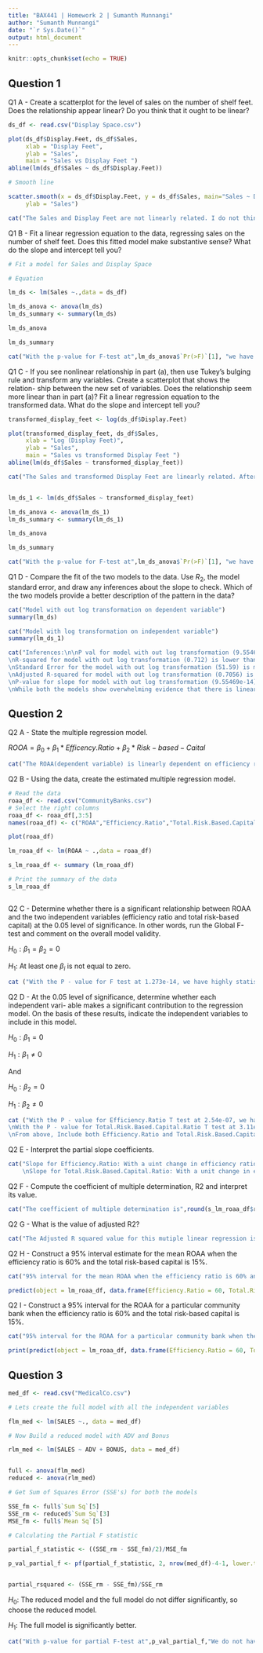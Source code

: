 ```yaml
---
title: "BAX441 | Homework 2 | Sumanth Munnangi"
author: "Sumanth Munnangi"
date: "`r Sys.Date()`"
output: html_document
---
```


```r
knitr::opts_chunk$set(echo = TRUE)
```

## Question 1

Q1 A - Create a scatterplot for the level of sales on the number of shelf feet. Does
the relationship appear linear? Do you think that it ought to be linear?

```r

ds_df <- read.csv("Display Space.csv")

plot(ds_df$Display.Feet, ds_df$Sales, 
     xlab = "Display Feet", 
     ylab = "Sales",
     main = "Sales vs Display Feet ")
abline(lm(ds_df$Sales ~ ds_df$Display.Feet))

# Smooth line

scatter.smooth(x = ds_df$Display.Feet, y = ds_df$Sales, main="Sales ~ Display", xlab = "Display Feet", 
     ylab = "Sales")


```

```r
cat("The Sales and Display Feet are not linearly related. I do not think it would be linear. If it were linear, all the retailers need to do is to get more space. The Display feet may not have an impact on the sales post a perticular high value.")
```


Q1 B - Fit a linear regression equation to the data, regressing sales on the number
of shelf feet. Does this fitted model make substantive sense? What do the
slope and intercept tell you?


```r

# Fit a model for Sales and Display Space

# Equation 

lm_ds <- lm(Sales ~.,data = ds_df)

lm_ds_anova <- anova(lm_ds)
lm_ds_summary <- summary(lm_ds)

lm_ds_anova

lm_ds_summary

```

```r

cat("With the p-value for F-test at",lm_ds_anova$`Pr(>F)`[1], "we have highly statistically significant evidance that Display Feet and Sales are linearly related and the model makes sense.\n\nInterpreting the coefficients :-\n\nIntercept: The intrecept is",round(lm_ds_summary$coefficients[1],2),"This is the average weekly sales if Display feet is zero. This makes no sense.\n\nSlope: The relationship between Display Feeet and sales is described by b1:",round(lm_ds_summary$coefficients[2],2),". With each additional display feet, the sales will increase by",round(lm_ds_summary$coefficients[2],2),"units")


```
Q1 C - If you see nonlinear relationship in part (a), then use Tukey's bulging rule
and transform any variables. Create a scatterplot that shows the relation-
ship between the new set of variables. Does the relationship seem more
linear than in part (a)? Fit a linear regression equation to the transformed
data. What do the slope and intercept tell you?

```r

transformed_display_feet <- log(ds_df$Display.Feet)

plot(transformed_display_feet, ds_df$Sales, 
     xlab = "Log (Display Feet)", 
     ylab = "Sales",
     main = "Sales vs transformed Display Feet ")
abline(lm(ds_df$Sales ~ transformed_display_feet))

cat("The Sales and transformed Display Feet are linearly related. After use Tukey's Bulging rule to perform variable transformation, there seems to be a better linear relationship")


lm_ds_1 <- lm(ds_df$Sales ~ transformed_display_feet)

lm_ds_anova <- anova(lm_ds_1)
lm_ds_summary <- summary(lm_ds_1)

lm_ds_anova

lm_ds_summary

```

```r

cat("With the p-value for F-test at",lm_ds_anova$`Pr(>F)`[1], "we have highly statistically significant evidance that log transformed Display Feet and Sales are linearly related and the model makes sense.\n\nInterpreting the coefficients :-\n\nIntercept: The intrecept is",round(lm_ds_summary$coefficients[1],2),"This is the average weekly sales if Display feet is one. This makes sense.\n\nSlope: The relationship between Display Feet and sales is described by b1:",round(lm_ds_summary$coefficients[2],2),"With one unit increase in log (display feet), the sales will increase by",round(lm_ds_summary$coefficients[2],2),"units")


```
Q1 D - Compare the fit of the two models to the data. Use $R_2$, the model standard
error, and draw any inferences about the slope to check. Which of the two
models provide a better description of the pattern in the data?

```r
cat("Model with out log transformation on dependent variable")
summary(lm_ds)
```


```r
cat("Model with log transformation on independent variable")
summary(lm_ds_1)

```

```r


cat("Inferences:\n\nP val for model with out log transformation (9.55469e-14) is much higher than P val for model with log transformation (4.055925e-18). Hence the log transformation on independent variable increased the strength of linear relationship.
\nR-squared for model with out log transformation (0.712) is lower than R-squared for model with log transformation (0.8153). Hence the log transformation on independent variable increased the explainability of linear model.
\nStandard Error for the model with out log transformation (51.59) is much higher than Standard Error for model with log transformation (41.31). Hence the log transformation on independent variable increased the precision of linear model.
\nAdjusted R-squared for model with out log transformation (0.7056) is lower than R-squared for model with log transformation (0.8112). In other words, the model with out log transformation could explain 70.56 % of variation in Sales by variation in Display Space. However, the model with log transformation could explain 81.12 % of the variation in Sales by variation in Log (Display Space).
\nP-value for slope for model with out log transformation (9.55469e-14) is much higher than P val for model with log transformation (4.055925e-18). The model with out log transformation has lower evidence for linearity.
\nWhile both the models show overwhelming evidence that there is linear relationship between dependent and independent variables, the log transformation on independent variable increased the strength of linear dependancy. Hence Model with log transformation on independent variable provide a better description of the pattern in the data.")

```
## Question 2 

Q2 A - State the multiple regression model.

$ROOA = \beta_{0} + \beta_{1}*Efficency.Ratio + \beta_{2}*Risk-based-Caital$


```r

cat("The ROAA(dependent variable) is linearly dependent on efficiency ratio and total risk-based capital (the independent variables).")

```

Q2 B - Using the data, create the estimated multiple regression model.

```r

# Read the data 
roaa_df <- read.csv("CommunityBanks.csv")
# Select the right columns 
roaa_df <- roaa_df[,3:5]
names(roaa_df) <- c("ROAA","Efficiency.Ratio","Total.Risk.Based.Capital.Ratio")

plot(roaa_df)

lm_roaa_df <- lm(ROAA ~ .,data = roaa_df)

s_lm_roaa_df <- summary (lm_roaa_df)

# Print the summary of the data 
s_lm_roaa_df



```


Q2 C - Determine whether there is a significant relationship between ROAA and
the two independent variables (efficiency ratio and total risk-based capital)
at the 0.05 level of significance. In other words, run the Global F-test and
comment on the overall model validity.


$H_{0}: \beta_{1} = \beta_{2} = 0$

$H_{1}:$ At least one $\beta_{i}$ is not equal to zero.

```r

cat ("With the P - value for F test at 1.273e-14, we have highly statistically significant evidence that the model is valid")

```
Q2 D - At the 0.05 level of significance, determine whether each independent vari-
able makes a significant contribution to the regression model. On the basis
of these results, indicate the independent variables to include in this model.


$H_{0}: \beta_{1} = 0$

$H_{1}:\beta_{1} \ne 0$


And 


$H_{0}: \beta_{2} = 0$

$H_{1}:\beta_{2} \ne 0$


```r

cat ("With the P - value for Efficiency.Ratio T test at 2.54e-07, we have highly statistically significant evidence that slope is non zero, and Efficiency.Ratio linearly impacts ROAA
\nWith the P - value for Total.Risk.Based.Capital.Ratio T test at 3.11e-07, we have highly statistically significant evidence that slope is non zero, and Total.Risk.Based.Capital.Ratio linearly impacts ROAA
\nFrom above, Include both Efficiency.Ratio and Total.Risk.Based.Capital.Ratio in the model")

```
Q2 E - Interpret the partial slope coefficients.

```r


cat("Slope for Efficiency.Ratio: With a uint change in efficiency ratio, ROAA reduces by 0.012% absolute, given every other indeendent value is constant. 
    \nSlope for Total.Risk.Based.Capital.Ratio: With a unit change in efficency ratio, ROAA increases by \n0.029 % absolute, given every other indeendent value is constant.")


```
Q2 F - Compute the coefficient of multiple determination, R2 and interpret its
value.

```r

cat("The coefficient of multiple determination is",round(s_lm_roaa_df$r.squared,3),"\n\n27.9 % of data is explained by the regression model. Which is pretty bad.")

```
Q2 G - What is the value of adjusted R2?

```r

cat("The Adjusted R squared value for this mutiple linear regression is",round(s_lm_roaa_df$adj.r.squared,3))

```

Q2 H - Construct a 95% interval estimate for the mean ROAA when the efficiency
ratio is 60% and the total risk-based capital is 15%.

```r
cat("95% interval for the mean ROAA when the efficiency ratio is 60% and the total risk-based capital is 15% is\n\n")

predict(object = lm_roaa_df, data.frame(Efficiency.Ratio = 60, Total.Risk.Based.Capital.Ratio = 15),interval = "confidence", level = 0.95)

```
Q2 I - Construct a 95% interval for the ROAA for a particular community bank
when the efficiency ratio is 60% and the total risk-based capital is 15%.

```r

cat("95% interval for the ROAA for a particular community bank when the efficiency ratio is 60% and the total risk-based capital is 15% is\n\n")

print(predict(object = lm_roaa_df, data.frame(Efficiency.Ratio = 60, Total.Risk.Based.Capital.Ratio = 15),interval = "prediction", level = 0.95))


```
## Question 3

```r
med_df <- read.csv("MedicalCo.csv")

# Lets create the full model with all the independent variables

flm_med <- lm(SALES ~., data = med_df)

# Now Build a reduced model with ADV and Bonus 

rlm_med <- lm(SALES ~ ADV + BONUS, data = med_df)


full <- anova(flm_med)
reduced <- anova(rlm_med)

# Get Sum of Squares Error (SSE's) for both the models

SSE_fm <- full$`Sum Sq`[5]
SSE_rm <- reduced$`Sum Sq`[3]
MSE_fm <- full$`Mean Sq`[5]

# Calculating the Partial F statistic 

partial_f_statistic <- ((SSE_rm - SSE_fm)/2)/MSE_fm

p_val_partial_f <- pf(partial_f_statistic, 2, nrow(med_df)-4-1, lower.tail = FALSE)


partial_rsquared <- (SSE_rm - SSE_fm)/SSE_rm


```

$H_{0}:$ The reduced model and the full model do not differ significantly, so choose the reduced model.

$H_{1}:$ The full model is significantly better.


```r
cat("With p-value for partial F-test at",p_val_partial_f,"We do not have significant statistical evidence that the Full model is significatly better. Hence, at 5% significance level variables X3 and X4 jointly do not have a statistically significant influence on Y. \n\nThe proportion of varience explained by X3 and X4 that is not explained by X1 and X2 is",round(partial_rsquared*100,2),"%")

```

